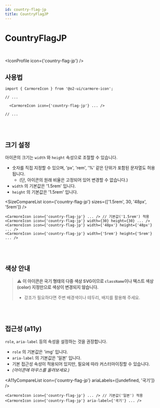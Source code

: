 ```yaml
---
id: country-flag-jp
title: CountryFlagJP
---
```




# CountryFlagJP

<br />

<IconProfile icon={'country-flag-jp'} />

## 사용법

```tsx
import { CarmoreIcon } from '@o2-ui/carmore-icon';

// ...

  <CarmoreIcon icon={'country-flag-jp'} ... />

// ...
```

<br />
<br />

## 크기 설정

아이콘의 크기는 `width` 와 `height` 속성으로 조절할 수 있습니다.

- 숫자를 직접 지정할 수 있으며, 'px', 'rem', '%' 같은 단위가 포함된 문자열도 허용됩니다.
  - (단, 아이콘의 원래 비율은 고정되어 있어 변경할 수 없습니다.)
- `width` 의 기본값은 '1.5rem' 입니다.
- `height` 의 기본값은 '1.5rem' 입니다.

<SizeCompareList icon={'country-flag-jp'} sizes={['1.5rem', 30, '48px', '5rem']} />

```tsx
<CarmoreIcon icon={'country-flag-jp'} ... /> // 기본값('1.5rem') 적용
<CarmoreIcon icon={'country-flag-jp'} width={30} height={30} ... />
<CarmoreIcon icon={'country-flag-jp'} width={'48px'} height={'48px'} ... />
<CarmoreIcon icon={'country-flag-jp'} width={'5rem'} height={'5rem'} ... />
```

<br />
<br />

## 색상 안내

> ⚠️ <b>이 아이콘은 국기 형태의 다중 색상 SVG이므로 `className`이나 텍스트 색상(color) 지정만으로 색상이 변경되지 않습니다. </b>
>
> - 강조가 필요하다면 주변 배경색이나 테두리, 배지를 활용해 주세요.

<br />
<br />

## 접근성 (a11y)

`role`, `aria-label` 등의 속성을 설정하는 것을 권장합니다.

- `role` 의 기본값은 'img' 입니다.
- `aria-label` 의 기본값은 '일본' 입니다.
- 기본 접근성 속성이 적용되어 있지만, 필요에 따라 커스터마이징할 수 있습니다.
- _(아이콘에 마우스를 올려보세요.)_

<A11yCompareList icon={'country-flag-jp'} ariaLabels={[undefined, '국기']} />

```tsx
<CarmoreIcon icon={'country-flag-jp'} ... /> // 기본값('일본') 적용
<CarmoreIcon icon={'country-flag-jp'} aria-label={'국기'} ... />
```
